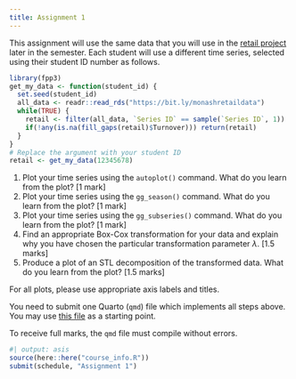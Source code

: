 ```yaml
---
title: Assignment 1
---
```


This assignment will use the same data that you will use in the [retail project](Project.qmd) later in the semester. Each student will use a different time series, selected using their student ID number as follows.

```r
library(fpp3)
get_my_data <- function(student_id) {
  set.seed(student_id)
  all_data <- readr::read_rds("https://bit.ly/monashretaildata")
  while(TRUE) {
    retail <- filter(all_data, `Series ID` == sample(`Series ID`, 1))
    if(!any(is.na(fill_gaps(retail)$Turnover))) return(retail)
  }
}
# Replace the argument with your student ID
retail <- get_my_data(12345678)
```

  1. Plot your time series using the `autoplot()` command. What do you learn from the plot? [1 mark]
  2. Plot your time series using the `gg_season()` command. What do you learn from the plot? [1 mark]
  3. Plot your time series using the `gg_subseries()` command. What do you learn from the plot? [1 mark]
  4. Find an appropriate Box-Cox transformation for your data and explain why you have chosen the particular transformation parameter $\lambda$. [1.5 marks]
  5. Produce a plot of an STL decomposition of the transformed data. What do you learn from the plot? [1.5 marks]

For all plots, please use appropriate axis labels and titles.

You need to submit one Quarto (`qmd`) file which implements all steps above. You may use [this file](Assignment_template.qmd) as a starting point.

To receive full marks, the `qmd` file must compile without errors.

```r
#| output: asis
source(here::here("course_info.R"))
submit(schedule, "Assignment 1")
```
